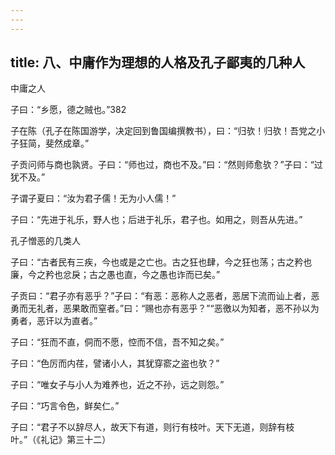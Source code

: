 ```yaml
---
---
---
```

title: 八、中庸作为理想的人格及孔子鄙夷的几种人
---




中庸之人

子曰：“乡愿，德之贼也。”382

子在陈（孔子在陈国游学，决定回到鲁国编撰教书），曰：“归欤！归欤！吾党之小子狂简，斐然成章。”

子贡问师与商也孰贤。子曰：“师也过，商也不及。”曰：“然则师愈欤？”子曰：“过犹不及。”

子谓子夏曰：“汝为君子儒！无为小人儒！”

子曰：“先进于礼乐，野人也；后进于礼乐，君子也。如用之，则吾从先进。”

孔子憎恶的几类人

子曰：“古者民有三疾，今也或是之亡也。古之狂也肆，今之狂也荡；古之矜也廉，今之矜也忿戾；古之愚也直，今之愚也诈而已矣。”

子贡曰：“君子亦有恶乎？”子曰：“有恶：恶称人之恶者，恶居下流而讪上者，恶勇而无礼者，恶果敢而窒者。”曰：“赐也亦有恶乎？”“恶徼以为知者，恶不孙以为勇者，恶讦以为直者。”

子曰：“狂而不直，侗而不愿，悾而不信，吾不知之矣。”

子曰：“色厉而内荏，譬诸小人，其犹穿窬之盗也欤？”

子曰：“唯女子与小人为难养也，近之不孙，远之则怨。”

子曰：“巧言令色，鲜矣仁。”

子曰：“君子不以辞尽人，故天下有道，则行有枝叶。天下无道，则辞有枝叶。”（《礼记》第三十二）